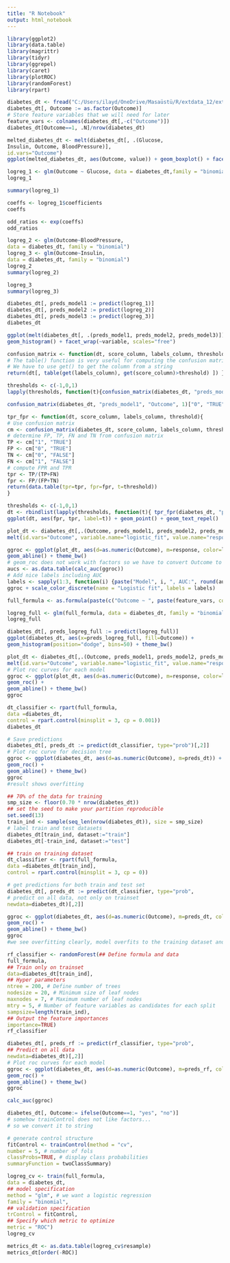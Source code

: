 ```yaml
---
title: "R Notebook"
output: html_notebook
---
```




```r
library(ggplot2)
library(data.table)
library(magrittr)
library(tidyr)
library(ggrepel)
library(caret)
library(plotROC)
library(randomForest)
library(rpart)
```
```r
diabetes_dt <- fread("C:/Users/ilayd/OneDrive/Masaüstü/R/extdata_12/extdata/pima-indians-diabetes.csv")
diabetes_dt[, Outcome := as.factor(Outcome)]
# Store feature variables that we will need for later
feature_vars <- colnames(diabetes_dt[,-c("Outcome")])
diabetes_dt[Outcome==1, .N]/nrow(diabetes_dt)
```


```r
melted_diabetes_dt <- melt(diabetes_dt[, .(Glucose,
Insulin, Outcome, BloodPressure)],
id.vars="Outcome")
ggplot(melted_diabetes_dt, aes(Outcome, value)) + geom_boxplot() + facet_wrap(~variable, scale = "free")

```


```r
logreg_1 <- glm(Outcome ~ Glucose, data = diabetes_dt,family = "binomial")
logreg_1
```


```r
summary(logreg_1)
```


```r
coeffs <- logreg_1$coefficients
coeffs
```


```r
odd_ratios <- exp(coeffs)
odd_ratios
```
```r
logreg_2 <- glm(Outcome~BloodPressure,
data = diabetes_dt, family = "binomial")
logreg_3 <- glm(Outcome~Insulin,
data = diabetes_dt, family = "binomial")
logreg_2
summary(logreg_2)
```


```r
logreg_3
summary(logreg_3)
```


```r
diabetes_dt[, preds_model1 := predict(logreg_1)]
diabetes_dt[, preds_model2 := predict(logreg_2)]
diabetes_dt[, preds_model3 := predict(logreg_3)]
diabetes_dt
```


```r
ggplot(melt(diabetes_dt[, .(preds_model1, preds_model2, preds_model3)]), aes(value)) +
geom_histogram() + facet_wrap(~variable, scales="free")
```


```r
confusion_matrix <- function(dt, score_column, labels_column, threshold){
# The table() function is very useful for computing the confusion matrix
# We have to use get() to get the column from a string
return(dt[, table(get(labels_column), get(score_column)>threshold) ]) }

thresholds <- c(-1,0,1)
lapply(thresholds, function(t){confusion_matrix(diabetes_dt, "preds_model1", "Outcome", t)})
```


```r
confusion_matrix(diabetes_dt, "preds_model1", "Outcome", 1)["0", "TRUE"]
```


```r
tpr_fpr <- function(dt, score_column, labels_column, threshold){
# Use confusion matrix
cm <- confusion_matrix(diabetes_dt, score_column, labels_column, threshold)
# determine FP, TP, FN and TN from confusion matrix
TP <- cm["1", "TRUE"]
FP <- cm["0", "TRUE"]
TN <- cm["0", "FALSE"]
FN <- cm["1", "FALSE"]
# compute FPR and TPR
tpr <- TP/(TP+FN)
fpr <- FP/(FP+TN)
return(data.table(tpr=tpr, fpr=fpr, t=threshold))
}
```


```r
thresholds <- c(-1,0,1)
dt <- rbindlist(lapply(thresholds, function(t){ tpr_fpr(diabetes_dt, "preds_model1", "Outcome", t) }))
ggplot(dt, aes(fpr, tpr, label=t)) + geom_point() + geom_text_repel()
```
```r
plot_dt <- diabetes_dt[,.(Outcome, preds_model1, preds_model2, preds_model3 )] %>%
melt(id.vars="Outcome", variable.name="logistic_fit", value.name="response")
```


```r
ggroc <- ggplot(plot_dt, aes(d=as.numeric(Outcome), m=response, color=logistic_fit)) + geom_roc() +
geom_abline() + theme_bw()
# geom_roc does not work with factors so we have to convert Outcome to numeric
aucs <- as.data.table(calc_auc(ggroc))
# Add nice labels including AUC
labels <- sapply(1:3, function(i) {paste("Model", i, ", AUC:", round(aucs[group==i, AUC], 4)) } )
ggroc + scale_color_discrete(name = "Logistic fit", labels = labels)
```


```r
full_formula <- as.formula(paste(c("Outcome ~ ", paste(feature_vars, collapse = " + ")),collapse = ""))

logreg_full <- glm(full_formula, data = diabetes_dt, family = "binomial")
logreg_full
```


```r
diabetes_dt[, preds_logreg_full := predict(logreg_full)]
ggplot(diabetes_dt, aes(x=preds_logreg_full, fill=Outcome)) +
geom_histogram(position="dodge", bins=50) + theme_bw()
```


```r
plot_dt <- diabetes_dt[,.(Outcome, preds_model1, preds_model2, preds_model3, preds_logreg_full )] %>%
melt(id.vars="Outcome", variable.name="logistic_fit", value.name="response")
# Plot roc curves for each model
ggroc <- ggplot(plot_dt, aes(d=as.numeric(Outcome), m=response, color=logistic_fit)) +
geom_roc() +
geom_abline() + theme_bw()
ggroc
```


```r
dt_classifier <- rpart(full_formula,
data =diabetes_dt,
control = rpart.control(minsplit = 3, cp = 0.001))
diabetes_dt
```
```r
# Save predictions
diabetes_dt[, preds_dt := predict(dt_classifier, type="prob")[,2]]
# Plot roc curve for decision tree
ggroc <- ggplot(diabetes_dt, aes(d=as.numeric(Outcome), m=preds_dt)) +
geom_roc() +
geom_abline() + theme_bw()
ggroc
#result shows overfitting
```


```r
## 70% of the data for training
smp_size <- floor(0.70 * nrow(diabetes_dt))
## set the seed to make your partition reproducible
set.seed(13)
train_ind <- sample(seq_len(nrow(diabetes_dt)), size = smp_size)
# label train and test datasets
diabetes_dt[train_ind, dataset:="train"]
diabetes_dt[-train_ind, dataset:="test"]
```


```r
## train on training dataset
dt_classifier <- rpart(full_formula,
data =diabetes_dt[train_ind],
control = rpart.control(minsplit = 3, cp = 0))

# get predictions for both train and test set
diabetes_dt[, preds_dt := predict(dt_classifier, type="prob",
# predict on all data, not only on trainset
newdata=diabetes_dt)[,2]]
```


```r
ggroc <- ggplot(diabetes_dt, aes(d=as.numeric(Outcome), m=preds_dt, color=dataset)) +
geom_roc() +
geom_abline() + theme_bw()
ggroc
#we see overfitting clearly, model overfits to the training dataset and poorly generalizes the test set.
```


```r
rf_classifier <- randomForest(## Define formula and data
full_formula,
## Train only on trainset
data=diabetes_dt[train_ind],
## Hyper parameters
ntree = 200, # Define number of trees
nodesize = 20, # Minimum size of leaf nodes
maxnodes = 7, # Maximum number of leaf nodes
mtry = 5, # Number of feature variables as candidates for each split
sampsize=length(train_ind),
## Output the feature importances
importance=TRUE)
rf_classifier
```
```r
diabetes_dt[, preds_rf := predict(rf_classifier, type="prob",
## Predict on all data
newdata=diabetes_dt)[,2]]
# Plot roc curves for each model
ggroc <- ggplot(diabetes_dt, aes(d=as.numeric(Outcome), m=preds_rf, color=dataset)) +
geom_roc() +
geom_abline() + theme_bw()
ggroc
```
```r
calc_auc(ggroc)
```


```r
diabetes_dt[, Outcome:= ifelse(Outcome==1, "yes", "no")]
# somehow trainControl does not like factors...
# so we convert it to string
```


```r
# generate control structure
fitControl <- trainControl(method = "cv",
number = 5, # number of fols
classProbs=TRUE, # display class probabilities
summaryFunction = twoClassSummary)
```


```r
logreg_cv <- train(full_formula,
data = diabetes_dt,
## model specification
method = "glm", # we want a logistic regression
family = "binomial",
## validation specification
trControl = fitControl,
## Specify which metric to optimize
metric = "ROC")
logreg_cv
```
```r
metrics_dt <- as.data.table(logreg_cv$resample)
metrics_dt[order(-ROC)]
```


```r
```


```r
```


```r
```


```r
```
